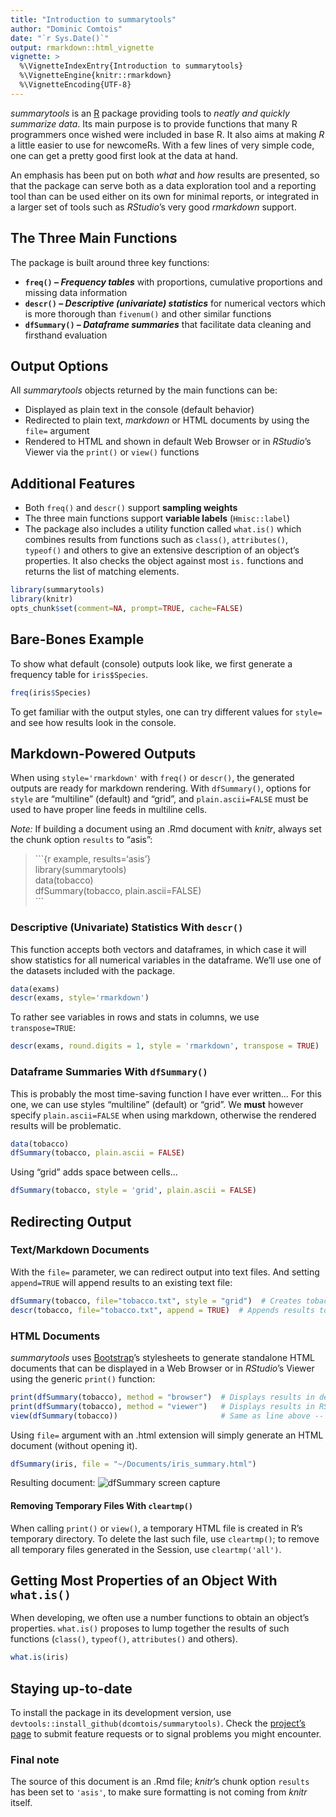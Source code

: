 ```yaml
---
title: "Introduction to summarytools"
author: "Dominic Comtois"
date: "`r Sys.Date()`"
output: rmarkdown::html_vignette
vignette: >
  %\VignetteIndexEntry{Introduction to summarytools}
  %\VignetteEngine{knitr::rmarkdown}
  %\VignetteEncoding{UTF-8}
---
```


*summarytools* is an [R](http://r-project.org) package providing tools to _neatly and quickly summarize data_. Its main purpose is to provide functions that many R programmers once wished were included in base R. It also aims at making _R_ a little easier to use for newcomeRs. With a few lines of very simple code, one can get a pretty good first look at the data at hand.

An emphasis has been put on both _what_ and _how_ results are presented, so that the package can serve both as a data exploration tool and a reporting tool than can be used either on its own for minimal reports, or integrated in a larger set of tools such as _RStudio_'s very good _rmarkdown_ support.

## The Three Main Functions

The package is built around three key functions:

- **`freq()` -- _Frequency tables_** with proportions, cumulative proportions and missing data information
- **`descr()` -- _Descriptive (univariate) statistics_** for numerical vectors which is more thorough than `fivenum()` and other similar functions
- **`dfSummary()` -- _Dataframe summaries_** that facilitate data cleaning and firsthand evaluation

## Output Options

All _summarytools_ objects returned by the main functions can be:

- Displayed as plain text in the console (default behavior)
- Redirected to plain text, _markdown_ or HTML documents by using the `file=` argument
- Rendered to HTML and shown in default Web Browser or in _RStudio_'s Viewer via the `print()` or `view()` functions

## Additional Features

- Both `freq()` and `descr()` support **sampling weights**
- The three main functions support **variable labels** (`Hmisc::label`) 
- The package also includes a utility function called `what.is()` which combines results from functions such as `class()`, `attributes()`, `typeof()` and others to give an extensive description of an object's properties. It also checks the object against most `is.` functions and returns the list of matching elements. 

```r
library(summarytools)
library(knitr)
opts_chunk$set(comment=NA, prompt=TRUE, cache=FALSE)
```

## Bare-Bones Example

To show what default (console) outputs look like, we first generate a frequency table for `iris$Species`.

```r
freq(iris$Species)
```

To get familiar with the output styles, one can try different values for `style=` and see how results look in the console. 

## Markdown-Powered Outputs

When using `style='rmarkdown'` with `freq()` or `descr()`, the generated outputs are ready for markdown rendering. With `dfSummary()`, options for `style` are "multiline" (default) and "grid", and `plain.ascii=FALSE` must be used to have proper line feeds in multiline cells.

_Note:_ If building a document using an .Rmd document with _knitr_, always set the chunk option `results` to "asis":

> \`\`\`{r example, results='asis'}  
> library(summarytools)  
> data(tobacco)  
> dfSummary(tobacco, plain.ascii=FALSE)  
> \`\`\`


### Descriptive (Univariate) Statistics With `descr()`

This function accepts both vectors and dataframes, in which case it will show statistics for all numerical variables in the dataframe. We'll use one of the datasets included with the package.

```r
data(exams)
descr(exams, style='rmarkdown')
```

To rather see variables in rows and stats in columns, we use `transpose=TRUE`:

```r
descr(exams, round.digits = 1, style = 'rmarkdown', transpose = TRUE)
```


### Dataframe Summaries With `dfSummary()`

This is probably the most time-saving function I have ever written... For this one, we can use styles "multiline" (default) or "grid". We **must** however specify `plain.ascii=FALSE` when using markdown, otherwise the rendered results will be problematic.

```r
data(tobacco)
dfSummary(tobacco, plain.ascii = FALSE)
```

Using "grid" adds space between cells...
```r
dfSummary(tobacco, style = 'grid', plain.ascii = FALSE)
```


## Redirecting Output

### Text/Markdown Documents

With the `file=` parameter, we can redirect output into text files. And setting `append=TRUE` will append results to an existing text file:

```r
dfSummary(tobacco, file="tobacco.txt", style = "grid")  # Creates tobacco.txt
descr(tobacco, file="tobacco.txt", append = TRUE)  # Appends results to tobacco.txt
```

### HTML Documents

_summarytools_ uses [Bootstrap](http://getbootstrap.com/css/#tables)'s stylesheets to generate standalone HTML documents that can be displayed in a Web Browser or in _RStudio_'s Viewer using the generic `print()` function:

```r
print(dfSummary(tobacco), method = "browser")  # Displays results in default Web Browser
print(dfSummary(tobacco), method = "viewer")   # Displays results in RStudio's Viewer
view(dfSummary(tobacco))                       # Same as line above -- view() is a wrapper function
```

Using `file=` argument with an .html extension will simply generate an HTML document (without opening it).

```r
dfSummary(iris, file = "~/Documents/iris_summary.html")
```

Resulting document:
![dfSummary screen capture](/home/dominic/R/summarytools/vignettes/dfSummary.png)

#### Removing Temporary Files With `cleartmp()`
When calling `print()` or `view()`, a temporary HTML file is created in R's temporary directory. To delete the last such file, use `cleartmp()`; to remove all temporary files generated in the Session, use `cleartmp('all')`.


## Getting Most Properties of an Object With `what.is()`

When developing, we often use a number functions to obtain an object's properties. `what.is()` proposes to lump together the results of such functions (`class()`, `typeof()`, `attributes()` and others).

```r
what.is(iris)
```

## Staying up-to-date

To install the package in its development version, use `devtools::install_github(dcomtois/summarytools)`. Check the [project's page](https://github.com/dcomtois/summarytools) to submit feature requests or to signal problems you might encounter.

### Final note
The source of this document is an .Rmd file; _knitr_'s chunk option `results` has been set to `'asis'`, to make sure formatting is not coming from _knitr_ itself.
